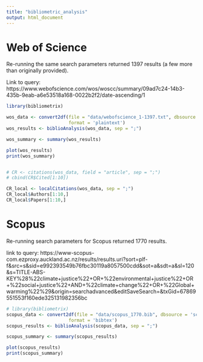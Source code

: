 ```yaml
---
title: "bibliometric_analysis"
output: html_document
---
```



# Web of Science

Re-running the same search parameters returned 1397 results (a few more than originally provided).

Link to query: https://www.webofscience.com/wos/woscc/summary/09ad7c24-14b3-435b-9eab-a6e53518a168-0022b2f2/date-ascending/1

```r
library(bibliometrix)

wos_data <- convert2df(file = "data/webofscience_1-1397.txt", dbsource = 'wos',
                       format = 'plaintext')
wos_results <- biblioAnalysis(wos_data, sep = ";")

wos_summary <- summary(wos_results)

plot(wos_results)
print(wos_summary)


# CR <- citations(wos_data, field = "article", sep = ";")
# cbind(CR$Cited[1:10])

CR_local <- localCitations(wos_data, sep = ";")
CR_local$Authors[1:10,]
CR_local$Papers[1:10,]


```




# Scopus

Re-running search parameters for Scopus returned 1770 results.

link to query: https://www-scopus-com.ezproxy.auckland.ac.nz/results/results.uri?sort=plf-f&src=s&sid=e992393549b76fbc30119a8057500cdd&sot=a&sdt=a&sl=120&s=TITLE-ABS-KEY%28%22climate+justice%22+OR+%22environmental+justice%22+OR+%22social+justice%22+AND+%22climate+change%22+OR+%22Global+warming%22%29&origin=searchadvanced&editSaveSearch=&txGid=67869551553f160ede325131982356bc

```r
# library(bibliometrix)
scopus_data <- convert2df(file = "data/scopus_1770.bib", dbsource = 'scopus',
                       format = 'bibtex')
scopus_results <- biblioAnalysis(scopus_data, sep = ";")

scopus_summary <- summary(scopus_results)

plot(scopus_results)
print(scopus_summary)


```

